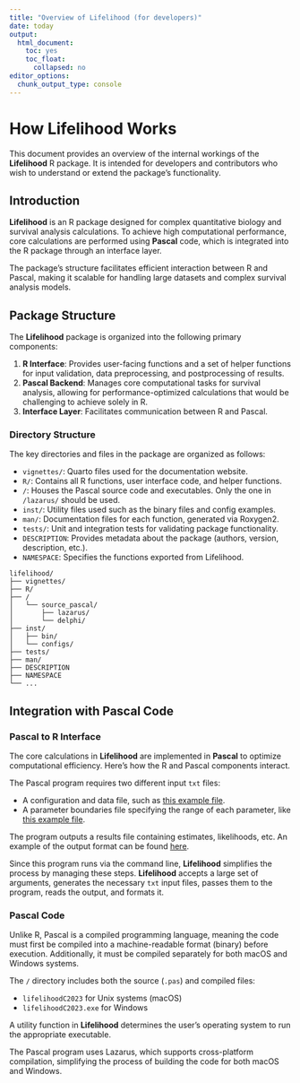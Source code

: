 ```yaml
---
title: "Overview of Lifelihood (for developers)"
date: today
output: 
  html_document:
    toc: yes
    toc_float:
      collapsed: no
editor_options: 
  chunk_output_type: console
---
```


# How Lifelihood Works

This document provides an overview of the internal workings of the **Lifelihood** R package. It is intended for developers and contributors who wish to understand or extend the package's functionality.

## Introduction

**Lifelihood** is an R package designed for complex quantitative biology and survival analysis calculations. To achieve high computational performance, core calculations are performed using **Pascal** code, which is integrated into the R package through an interface layer.

The package’s structure facilitates efficient interaction between R and Pascal, making it scalable for handling large datasets and complex survival analysis models.

## Package Structure

The **Lifelihood** package is organized into the following primary components:

1. **R Interface**: Provides user-facing functions and a set of helper functions for input validation, data preprocessing, and postprocessing of results.
2. **Pascal Backend**: Manages core computational tasks for survival analysis, allowing for performance-optimized calculations that would be challenging to achieve solely in R.
3. **Interface Layer**: Facilitates communication between R and Pascal.

### Directory Structure

The key directories and files in the package are organized as follows:

- `vignettes/`: Quarto files used for the documentation website.
- `R/`: Contains all R functions, user interface code, and helper functions.
- `/`: Houses the Pascal source code and executables. Only the one in `/lazarus/` should be used.
- `inst/`: Utility files used such as the binary files and config examples.
- `man/`: Documentation files for each function, generated via Roxygen2.
- `tests/`: Unit and integration tests for validating package functionality.
- `DESCRIPTION`: Provides metadata about the package (authors, version, description, etc.).
- `NAMESPACE`: Specifies the functions exported from Lifelihood.

```
lifelihood/
├── vignettes/
├── R/
├── /
│   └── source_pascal/
│       ├── lazarus/
│       └── delphi/
├── inst/
│   ├── bin/
│   └── configs/
├── tests/
├── man/
├── DESCRIPTION
├── NAMESPACE
└── ...
```

## Integration with Pascal Code

### Pascal to R Interface

The core calculations in **Lifelihood** are implemented in **Pascal** to optimize computational efficiency. Here’s how the R and Pascal components interact.

The Pascal program requires two different input `txt` files:

- A configuration and data file, such as [this example file](https://github.com/nrode/Lifelihood/blob/main/data/raw_data/DataLenski/DataLenski_gam_gam_gam__Rep1.txt).
- A parameter boundaries file specifying the range of each parameter, like [this example file](https://github.com/nrode/Lifelihood/blob/main/data/custom.txt).

The program outputs a results file containing estimates, likelihoods, etc. An example of the output format can be found [here](https://github.com/nrode/Lifelihood/blob/main/data/raw_data/DataLenski/DataLenski_gam_gam_gam__Rep1.out).

Since this program runs via the command line, **Lifelihood** simplifies the process by managing these steps. **Lifelihood** accepts a large set of arguments, generates the necessary `txt` input files, passes them to the program, reads the output, and formats it.

### Pascal Code

Unlike R, Pascal is a compiled programming language, meaning the code must first be compiled into a machine-readable format (binary) before execution. Additionally, it must be compiled separately for both macOS and Windows systems.

The `/` directory includes both the source (`.pas`) and compiled files:

- `lifelihoodC2023` for Unix systems (macOS)
- `lifelihoodC2023.exe` for Windows

A utility function in **Lifelihood** determines the user’s operating system to run the appropriate executable.

The Pascal program uses Lazarus, which supports cross-platform compilation, simplifying the process of building the code for both macOS and Windows.
